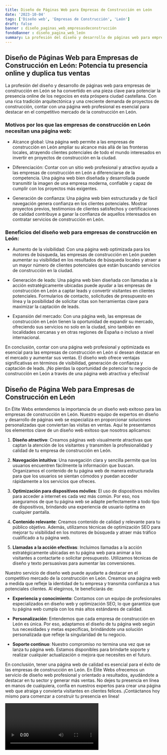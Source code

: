 ```yaml
---
title: Diseño de Páginas Web para Empresas de Construcción en León
date: '2023-10-04'
tags: ['Diseño web', 'Empresas de Construcción', 'León']
draft: false
banner : diseño_paginas_web_empresasdeconstrucción
fondoBanner : diseño_pagina_web_león
summary: La profesión del diseño y desarrollo de páginas web para empresas de construcción en León se ha convertido en una pieza clave para potenciar la presencia online de los negocios en esta próspera ciudad castellana. Con una rica tradición arquitectónica y una creciente demanda de proyectos de construcción, contar con una página web profesional es esencial para destacar en el competitivo mercado de la construcción en León.
---
```


## Diseño de Páginas Web para Empresas de Construcción en León: Potencia tu presencia online y duplica tus ventas

La profesión del diseño y desarrollo de páginas web para empresas de construcción en León se ha convertido en una pieza clave para potenciar la presencia online de los negocios en esta próspera ciudad castellana. Con una rica tradición arquitectónica y una creciente demanda de proyectos de construcción, contar con una página web profesional es esencial para destacar en el competitivo mercado de la construcción en León.

### Motivos por los que las empresas de construcción en León necesitan una página web:

- Alcance global: Una página web permite a las empresas de construcción en León ampliar su alcance más allá de las fronteras locales, atrayendo clientes potenciales de todo el mundo interesados en invertir en proyectos de construcción en la ciudad.

- Diferenciación: Contar con un sitio web profesional y atractivo ayuda a las empresas de construcción en León a diferenciarse de la competencia. Una página web bien diseñada y desarrollada puede transmitir la imagen de una empresa moderna, confiable y capaz de cumplir con los proyectos más exigentes.

- Generación de confianza: Una página web bien estructurada y de fácil navegación genera confianza en los clientes potenciales. Mostrar proyectos previos, testimonios de clientes satisfechos y certificaciones de calidad contribuye a ganar la confianza de aquellos interesados en contratar servicios de construcción en León.

### Beneficios del diseño web para empresas de construcción en León:

- Aumento de la visibilidad: Con una página web optimizada para los motores de búsqueda, las empresas de construcción en León pueden aumentar su visibilidad en los resultados de búsqueda locales y atraer a un mayor número de clientes potenciales que están buscando servicios de construcción en la ciudad.

- Generación de leads: Una página web bien diseñada con llamadas a la acción estratégicamente ubicadas puede ayudar a las empresas de construcción en León a captar leads y convertir visitantes en clientes potenciales. Formularios de contacto, solicitudes de presupuesto en línea y la posibilidad de solicitar citas son herramientas clave para maximizar la captación de leads.

- Expansión del mercado: Con una página web, las empresas de construcción en León tienen la oportunidad de expandir su mercado, ofreciendo sus servicios no solo en la ciudad, sino también en localidades cercanas y en otras regiones de España o incluso a nivel internacional.

En conclusión, contar con una página web profesional y optimizada es esencial para las empresas de construcción en León si desean destacar en el mercado y aumentar sus ventas. El diseño web ofrece ventajas significativas en términos de visibilidad, generación de confianza y captación de leads. ¡No pierdas la oportunidad de potenciar tu negocio de construcción en León a través de una página web atractiva y efectiva!

<GifSeo />

<Cta />

## Diseño de Página Web para Empresas de Construcción en León

En Élite Webs entendemos la importancia de un diseño web exitoso para las empresas de construcción en León. Nuestro equipo de expertos en diseño y desarrollo de páginas web se especializa en proporcionar soluciones personalizadas que conviertan las visitas en ventas. Aquí te presentamos los elementos clave de un diseño web exitoso que nosotros aplicamos:

1. **Diseño atractivo**: Creamos páginas web visualmente atractivas que captan la atención de los visitantes y transmiten la profesionalidad y calidad de tu empresa de construcción en León.

2. **Navegación intuitiva**: Una navegación clara y sencilla permite que los usuarios encuentren fácilmente la información que buscan. Organizamos el contenido de tu página web de manera estructurada para que los usuarios se sientan cómodos y puedan acceder rápidamente a los servicios que ofreces.

3. **Optimización para dispositivos móviles**: El uso de dispositivos móviles para acceder a internet es cada vez más común. Por eso, nos aseguramos de que tu página web se adapte perfectamente a todo tipo de dispositivos, brindando una experiencia de usuario óptima en cualquier pantalla.

4. **Contenido relevante**: Creamos contenido de calidad y relevante para tu público objetivo. Además, utilizamos técnicas de optimización SEO para mejorar tu visibilidad en los motores de búsqueda y atraer más tráfico cualificado a tu página web.

5. **Llamadas a la acción efectivas**: Incluimos llamadas a la acción estratégicamente ubicadas en tu página web para animar a los visitantes a contactarte o solicitar presupuesto. Utilizamos técnicas de diseño y texto persuasivas para aumentar las conversiones.

Nuestro servicio de diseño web puede ayudarte a destacar en el competitivo mercado de la construcción en León. Creamos una página web a medida que refleje la identidad de tu empresa y transmita confianza a tus potenciales clientes. Al elegirnos, te beneficiarás de:

- **Experiencia y conocimiento**: Contamos con un equipo de profesionales especializados en diseño web y optimización SEO, lo que garantiza que tu página web cumpla con los más altos estándares de calidad.

- **Personalización**: Entendemos que cada empresa de construcción en León es única. Por eso, adaptamos el diseño de tu página web según tus necesidades y metas específicas, brindándote una solución personalizada que refleje la singularidad de tu negocio.

- **Soporte continuo**: Nuestro compromiso no termina una vez que se lanza tu página web. Estamos disponibles para brindarte soporte y realizar cualquier actualización o mejora que necesites en el futuro.

En conclusión, tener una página web de calidad es esencial para el éxito de las empresas de construcción en León. En Élite Webs ofrecemos un servicio de diseño web profesional y orientado a resultados, ayudándote a destacar en tu sector y generar más ventas. No dejes tu presencia en línea en manos de cualquiera, confía en nuestros expertos para crear una página web que atraiga y convierta visitantes en clientes felices. ¡Contáctanos hoy mismo para comenzar a construir tu presencia en línea!

<Video />

<CtaBot job='Empresas de Construcción' city='León'/>

<Gmaps query='León+españa+maps' />